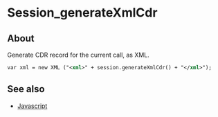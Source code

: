 
# Session_generateXmlCdr 

 

## About

Generate CDR record for the current call, as XML.

```xml
var xml = new XML ("<xml>" + session.generateXmlCdr() + "</xml>");
```

## See also

* [Javascript](../index.mdx#api)


